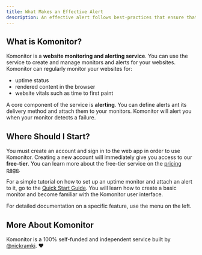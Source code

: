 ```yaml
---
title: What Makes an Effective Alert
description: An effective alert follows best-practices that ensure that they provide value into the systems they alert for. Effective alerts should not create unnecessary work and toil for product owners.
---
```


## What is Komonitor?

Komonitor is a **website monitoring and alerting service**. You can use the service to create and manage monitors and alerts for your websites.
Komonitor can regularly monitor your websites for:

- uptime status
- rendered content in the browser
- website vitals such as time to first paint

A core component of the service is **alerting**. You can define alerts ant its delivery method and attach them to your monitors. Komonitor will alert you when your
monitor detects a failure.

## Where Should I Start?

You must create an account and sign in to the web app in order to use Komonitor. Creating a new account will immediately give you access to our **free-tier**.
You can learn more about the free-tier service on the [pricing page](/pricing).

For a simple tutorial on how to set up an uptime monitor and attach an alert to it, go to the [Quick Start Guide](/docs/getting-started/quick-start). You will
learn how to create a basic monitor and become familiar with the Komonitor user interface.

For detailed documentation on a specific feature, use the menu on the left.

## More About Komonitor

Komonitor is a 100% self-funded and independent service built by [@nickramki](https://twitter.com/nickramki). ❤️

